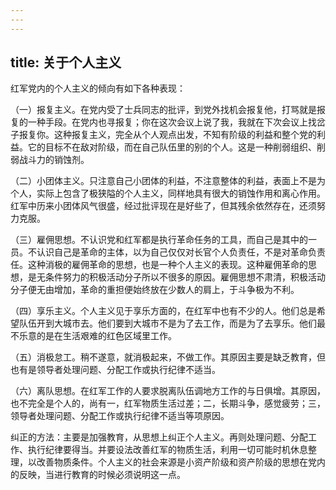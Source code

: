 ```yaml
---
---
---
```

title: 关于个人主义
---




红军党内的个人主义的倾向有如下各种表现：

（一）报复主义。在党内受了士兵同志的批评，到党外找机会报复他，打骂就是报复的一种手段。在党内也寻报复；你在这次会议上说了我，我就在下次会议上找岔子报复你。这种报复主义，完全从个人观点出发，不知有阶级的利益和整个党的利益。它的目标不在敌对阶级，而在自己队伍里的别的个人。这是一种削弱组织、削弱战斗力的销蚀剂。

（二）小团体主义。只注意自己小团体的利益，不注意整体的利益，表面上不是为个人，实际上包含了极狭隘的个人主义，同样地具有很大的销蚀作用和离心作用。红军中历来小团体风气很盛，经过批评现在是好些了，但其残余依然存在，还须努力克服。

（三）雇佣思想。不认识党和红军都是执行革命任务的工具，而自己是其中的一员。不认识自己是革命的主体，以为自己仅仅对长官个人负责任，不是对革命负责任。这种消极的雇佣革命的思想，也是一种个人主义的表现。这种雇佣革命的思想，是无条件努力的积极活动分子所以不很多的原因。雇佣思想不肃清，积极活动分子便无由增加，革命的重担便始终放在少数人的肩上，于斗争极为不利。

（四）享乐主义。个人主义见于享乐方面的，在红军中也有不少的人。他们总是希望队伍开到大城市去。他们要到大城市不是为了去工作，而是为了去享乐。他们最不乐意的是在生活艰难的红色区域里工作。

（五）消极怠工。稍不遂意，就消极起来，不做工作。其原因主要是缺乏教育，但也有是领导者处理问题、分配工作或执行纪律不适当。

（六）离队思想。在红军工作的人要求脱离队伍调地方工作的与日俱增。其原因，也不完全是个人的，尚有一，红军物质生活过差；二，长期斗争，感觉疲劳；三，领导者处理问题、分配工作或执行纪律不适当等项原因。

纠正的方法：主要是加强教育，从思想上纠正个人主义。再则处理问题、分配工作、执行纪律要得当。并要设法改善红军的物质生活，利用一切可能时机休息整理，以改善物质条件。个人主义的社会来源是小资产阶级和资产阶级的思想在党内的反映，当进行教育的时候必须说明这一点。